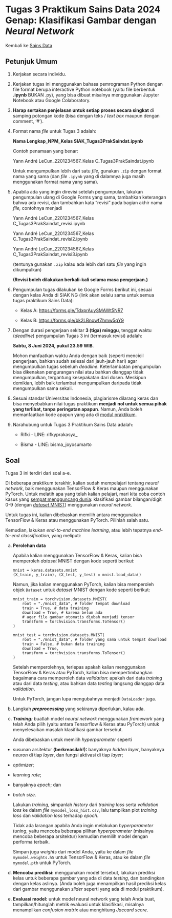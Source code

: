 # Tugas 3 Praktikum Sains Data 2024 Genap: Klasifikasi Gambar dengan *Neural Network*

Kembali ke [Sains Data](./saindat2024genap.qmd)

## Petunjuk Umum

1. Kerjakan secara individu.

2. Kerjakan tugas ini menggunakan bahasa pemrograman Python dengan file format berupa interactive Python notebook (yaitu file berbentuk **.ipynb** BUKAN .py), yang bisa dibuat misalnya menggunakan Jupyter Notebook atau Google Colaboratory.

3. **Harap sertakan penjelasan untuk setiap proses secara singkat** di samping potongan kode (bisa dengan teks / *text box* maupun dengan comment, ‘#').

4. Format nama *file* untuk Tugas 3 adalah:

    **Nama Lengkap_NPM_Kelas SIAK_Tugas3PrakSaindat.ipynb**

    Contoh penamaan yang benar:

    Yann André LeCun_2201234567_Kelas C_Tugas3PrakSaindat.ipynb

    Untuk mengumpulkan lebih dari satu *file*, gunakan `.zip` dengan format nama yang sama (dan *file* `.ipynb` yang di dalamnya juga masih menggunakan format nama yang sama).

5. Apabila ada yang ingin direvisi setelah pengumpulan, lakukan pengumpulan ulang di Google Forms yang sama, tambahkan keterangan bahwa ada revisi, dan tambahkan kata “revisi” pada bagian akhir nama *file,* contohnya menjadi

    Yann André LeCun_2201234567_Kelas C_Tugas3PrakSaindat_revisi.ipynb

    Yann André LeCun_2201234567_Kelas C_Tugas3PrakSaindat_revisi2.ipynb

    Yann André LeCun_2201234567_Kelas C_Tugas3PrakSaindat_revisi3.ipynb

    (tentunya gunakan `.zip` kalau ada lebih dari satu *file* yang ingin dikumpulkan)

    **(Revisi boleh dilakukan berkali-kali selama masa pengerjaan.)**

5. Pengumpulan tugas dilakukan ke Google Forms berikut ini, sesuai dengan kelas Anda di SIAK NG (link akan selalu sama untuk semua tugas praktikum Sains Data):

    - Kelas A: <https://forms.gle/TdxprAuySMAWt5NR7>

    - Kelas B: <https://forms.gle/bk2LBnowfZhmw5qY9>

6. Dengan durasi pengerjaan sekitar **3 (tiga) minggu**, tenggat waktu (*deadline*) pengumpulan Tugas 3 ini (termasuk revisi) adalah:

    **Sabtu, 8 Juni 2024, pukul 23.59 WIB**.

	Mohon manfaatkan waktu Anda dengan baik (seperti mencicil pengerjaan, bahkan sudah selesai dari jauh-jauh hari) agar mengumpulkan tugas sebelum *deadline*. Keterlambatan pengumpulan bisa dikenakan pengurangan nilai atau bahkan dianggap tidak mengumpulkan, tergantung kesepakatan dari dosen. Meskipun demikian, lebih baik terlambat mengumpulkan daripada tidak mengumpulkan sama sekali.

7. Sesuai standar Universitas Indonesia, plagiarisme dilarang keras dan bisa menyebabkan nilai tugas praktikum **menjadi nol untuk semua pihak yang terlibat, tanpa peringatan apapun**. Namun, Anda boleh memanfaatkan kode apapun yang ada di [modul praktikum](./saindat2024genap.qmd).

8. Narahubung untuk Tugas 3 Praktikum Sains Data adalah:

	- Rifki - LINE: rifkyprakasya_

	- Bisma - LINE: bisma_joyosumarto

## Soal

Tugas 3 ini terdiri dari soal a-e.

Di beberapa praktikum terakhir, kalian sudah mempelajari tentang *neural network*, baik menggunakan TensorFlow & Keras maupun menggunakan PyTorch. Untuk melatih apa yang telah kalian pelajari, mari kita coba contoh kasus yang [sempat mengguncang dunia](https://www.youtube.com/watch?v=FwFduRA_L6Q): klasifikasi gambar bilangan/digit 0-9 (dengan [*dataset* MNIST](https://en.wikipedia.org/wiki/MNIST_database)) menggunakan *neural network*.

Untuk tugas ini, kalian dibebaskan memilih antara menggunakan TensorFlow & Keras atau menggunakan PyTorch. Pilihlah salah satu.

Kemudian, lakukan *end-to-end machine learning*, atau lebih tepatnya *end-to-end classification*, yang meliputi:

a. **Perolehan data**

    Apabila kalian menggunakan TensorFlow & Keras, kalian bisa memperoleh *dataset* MNIST dengan kode seperti berikut:

    ```python3
    mnist = keras.datasets.mnist
    (X_train, y_train), (X_test, y_test) = mnist.load_data()
    ```

    Namun, jika kalian menggunakan PyTorch, kalian bisa memperoleh objek `Dataset` untuk *dataset* MNIST dengan kode seperti berikut:

    ```python3
    mnist_train = torchvision.datasets.MNIST(
        root = "./mnist_data", # folder tempat download
        train = True, # data training
        download = True, # karena belum ada
        # agar file gambar otomatis diubah menjadi tensor
        transform = torchvision.transforms.ToTensor()
    )

    mnist_test = torchvision.datasets.MNIST(
        root = "./mnist_data", # folder yang sama untuk tempat download
        train = False, # bukan data training
        download = True,
        transform = torchvision.transforms.ToTensor()
    )
    ```

    Setelah memperolehnya, terlepas apakah kalian menggunakan TensorFlow & Keras atau PyTorch, kalian bisa mempertimbangkan bagaimana cara memperoleh data *validation*: apakah dari data *training* atau dari data *testing*, atau bahkan data *testing* langsung dianggap data *validation*.

    Untuk PyTorch, jangan lupa mengubahnya menjadi `DataLoader` juga.

b. Langkah ***preprocessing*** yang sekiranya diperlukan, kalau ada.

c. ***Training:*** buatlah model *neural network* menggunakan *framework* yang telah Anda pilih (yaitu antara Tensorflow & Keras atau PyTorch) untuk menyelesaikan masalah klasifikasi gambar tersebut.

    Anda dibebaskan untuk memilih *hyperparameter* seperti

- susunan arsitektur **(berkreasilah!):** banyaknya *hidden layer*, banyaknya *neuron* di tiap *layer*, dan fungsi aktivasi di tiap *layer*;

- *optimizer*;

- *learning rate*;

- banyaknya *epoch*; dan 

- *batch size*.

    Lakukan *training*, simpanlah *history* dari *training loss* serta *validation loss* ke dalam *file* `mymodel_loss_hist.csv`, lalu tampilkan plot *training loss* dan *validation loss* terhadap *epoch*.

    Tidak ada larangan apabila Anda ingin melakukan *hyperparameter tuning*, yaitu mencoba beberapa pilihan *hyperparameter* (misalnya mencoba beberapa arsitektur) kemudian memilih model dengan performa terbaik.

    Simpan juga *weights* dari model Anda, yaitu ke dalam *file* `mymodel.weights.h5` untuk TensorFlow & Keras, atau ke dalam *file* `mymodel.pth` untuk PyTorch.

d. **Mencoba prediksi:** menggunakan model tersebut, lakukan prediksi kelas untuk beberapa gambar yang ada di data *testing*, dan bandingkan dengan kelas aslinya. (Anda boleh juga menampilkan hasil prediksi kelas dari gambar menggunakan *slider* seperti yang ada di modul praktikum).

e. **Evaluasi model:** untuk model neural network yang telah Anda buat, tampilkan/hitunglah metrik evaluasi untuk klasifikasi, misalnya menampilkan *confusion matrix* atau menghitung *Jaccard score*.